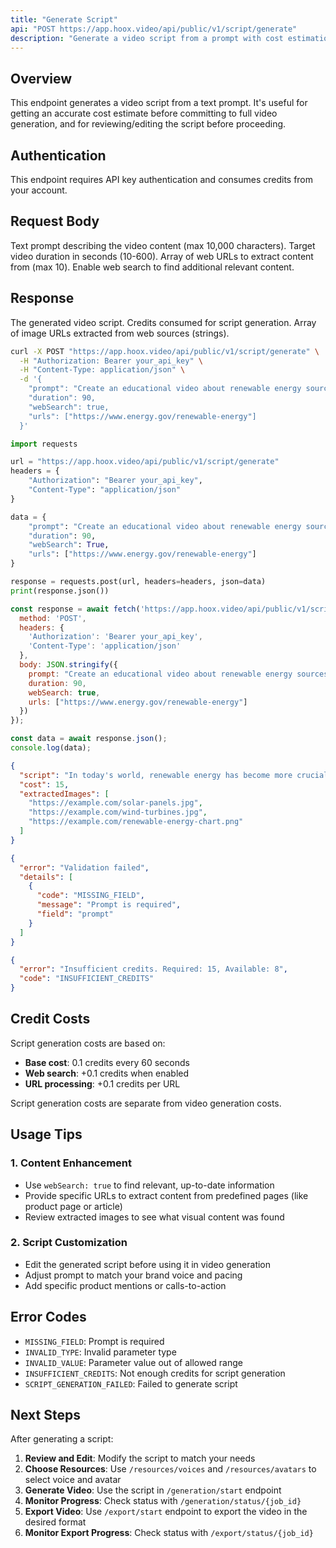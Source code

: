 ```yaml
---
title: "Generate Script"
api: "POST https://app.hoox.video/api/public/v1/script/generate"
description: "Generate a video script from a prompt with cost estimation"
---
```


## Overview

This endpoint generates a video script from a text prompt. It's useful for getting an accurate cost estimate before committing to full video generation, and for reviewing/editing the script before proceeding.

## Authentication

<Info>
This endpoint requires API key authentication and consumes credits from your account.
</Info>

## Request Body

<ParamField body="prompt" type="string" required>
  Text prompt describing the video content (max 10,000 characters).
</ParamField>

<ParamField body="duration" type="number" default="60">
  Target video duration in seconds (10-600).
</ParamField>

<ParamField body="urls" type="array">
  Array of web URLs to extract content from (max 10).
</ParamField>

<ParamField body="webSearch" type="boolean" default="false">
  Enable web search to find additional relevant content.
</ParamField>

## Response

<ResponseField name="script" type="string">
  The generated video script.
</ResponseField>

<ResponseField name="cost" type="number">
  Credits consumed for script generation.
</ResponseField>

<ResponseField name="extractedImages" type="array">
  Array of image URLs extracted from web sources (strings).
</ResponseField>

<RequestExample>

```bash cURL
curl -X POST "https://app.hoox.video/api/public/v1/script/generate" \
  -H "Authorization: Bearer your_api_key" \
  -H "Content-Type: application/json" \
  -d '{
    "prompt": "Create an educational video about renewable energy sources, focusing on solar and wind power",
    "duration": 90,
    "webSearch": true,
    "urls": ["https://www.energy.gov/renewable-energy"]
  }'
```

```python Python
import requests

url = "https://app.hoox.video/api/public/v1/script/generate"
headers = {
    "Authorization": "Bearer your_api_key",
    "Content-Type": "application/json"
}

data = {
    "prompt": "Create an educational video about renewable energy sources, focusing on solar and wind power",
    "duration": 90,
    "webSearch": True,
    "urls": ["https://www.energy.gov/renewable-energy"]
}

response = requests.post(url, headers=headers, json=data)
print(response.json())
```

```javascript JavaScript
const response = await fetch('https://app.hoox.video/api/public/v1/script/generate', {
  method: 'POST',
  headers: {
    'Authorization': 'Bearer your_api_key',
    'Content-Type': 'application/json'
  },
  body: JSON.stringify({
    prompt: "Create an educational video about renewable energy sources, focusing on solar and wind power",
    duration: 90,
    webSearch: true,
    urls: ["https://www.energy.gov/renewable-energy"]
  })
});

const data = await response.json();
console.log(data);
```

</RequestExample>

<ResponseExample>

```json Response
{
  "script": "In today's world, renewable energy has become more crucial than ever. Let's explore two of the most promising sources: solar and wind power.\n\nSolar energy harnesses the power of the sun through photovoltaic panels. These panels convert sunlight directly into electricity, providing a clean and abundant energy source. The technology has advanced significantly, making solar power more affordable and efficient than ever before.\n\nWind power, on the other hand, captures the kinetic energy of moving air through wind turbines. These towering structures can generate substantial amounts of electricity, especially in areas with consistent wind patterns.\n\nBoth technologies offer significant environmental benefits, reducing our dependence on fossil fuels and helping combat climate change. As we move forward, these renewable sources will play an increasingly important role in our energy future.",
  "cost": 15,
  "extractedImages": [
    "https://example.com/solar-panels.jpg",
    "https://example.com/wind-turbines.jpg",
    "https://example.com/renewable-energy-chart.png"
  ]
}
```

```json Error 400 - Validation Failed
{
  "error": "Validation failed",
  "details": [
    {
      "code": "MISSING_FIELD",
      "message": "Prompt is required",
      "field": "prompt"
    }
  ]
}
```

```json Error 402 - Insufficient Credits
{
  "error": "Insufficient credits. Required: 15, Available: 8",
  "code": "INSUFFICIENT_CREDITS"
}
```

</ResponseExample>

## Credit Costs

Script generation costs are based on:

- **Base cost**: 0.1 credits every 60 seconds
- **Web search**: +0.1 credits when enabled
- **URL processing**: +0.1 credits per URL

<Tip>
Script generation costs are separate from video generation costs.
</Tip>

## Usage Tips

### 1. Content Enhancement
- Use `webSearch: true` to find relevant, up-to-date information
- Provide specific URLs to extract content from predefined pages (like product page or article)
- Review extracted images to see what visual content was found

### 2. Script Customization
- Edit the generated script before using it in video generation
- Adjust prompt to match your brand voice and pacing
- Add specific product mentions or calls-to-action

## Error Codes

- `MISSING_FIELD`: Prompt is required
- `INVALID_TYPE`: Invalid parameter type
- `INVALID_VALUE`: Parameter value out of allowed range
- `INSUFFICIENT_CREDITS`: Not enough credits for script generation
- `SCRIPT_GENERATION_FAILED`: Failed to generate script

## Next Steps

After generating a script:

1. **Review and Edit**: Modify the script to match your needs
2. **Choose Resources**: Use `/resources/voices` and `/resources/avatars` to select voice and avatar
3. **Generate Video**: Use the script in `/generation/start` endpoint
4. **Monitor Progress**: Check status with `/generation/status/{job_id}`
5. **Export Video**: Use `/export/start` endpoint to export the video in the desired format
6. **Monitor Export Progress**: Check status with `/export/status/{job_id}`